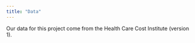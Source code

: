 ```yaml
---
title: "Data"
---
```


Our data for this project come from the Health Care Cost Institute (version 1). 